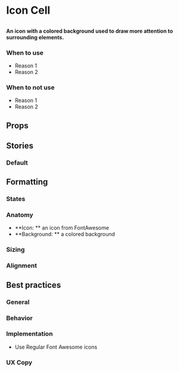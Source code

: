 
# Icon Cell

##

<h4>
  An icon with a colored background used to draw more attention to surrounding elements.
</h4>

<Canvas>
  <Story id="design-system-iconcell--default" />
</Canvas>

### When to use 
- Reason 1
- Reason 2

### When to not use
- Reason 1
- Reason 2

## Props

<ArgsTable of={IconCell} />

## Stories

### Default

<Canvas>
  <Story id="design-system-iconcell--default" />
</Canvas>


## Formatting

### States

### Anatomy 
- **Icon: ** an icon from FontAwesome
- **Background: ** a colored background

### Sizing

### Alignment


## Best practices

### General

### Behavior

### Implementation

- Use Regular Font Awesome icons

### UX Copy
